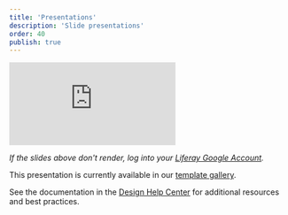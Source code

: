 ```yaml
---
title: 'Presentations'
description: 'Slide presentations'
order: 40
publish: true
---
```



<Embed variant='embed.slides' src="https://docs.google.com/a/liferay.com/presentation/d/e/2PACX-1vR0sUMw4tjfkGALrRAKOpGMIYHrryjr4ceHPRv5oepbXOi9vkw2WYEn5elhASiXbxI9ltfBSrG0Jjp9/embed?start=false&amp;loop=false&amp;delayms=3000" />

_If the slides above don't render, log into your [Liferay Google Account](https://docs.google.com/presentation/u/0/?ftv=1&tgif=d)._

This presentation is currently available in our [template gallery](https://docs.google.com/presentation/u/0/?ftv=1&tgif=d).

See the documentation in the [Design Help Center](https://liferay-design.zendesk.com/hc/en-us/articles/360032409472-Introduction-Setup) for additional resources and best practices.